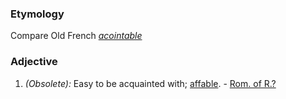 ===Etymology===
Compare Old French ''[[acointable]]''
===Adjective===
#''(Obsolete):'' Easy to be acquainted with; [[affable]]. - [[Rom. of R.?]]
